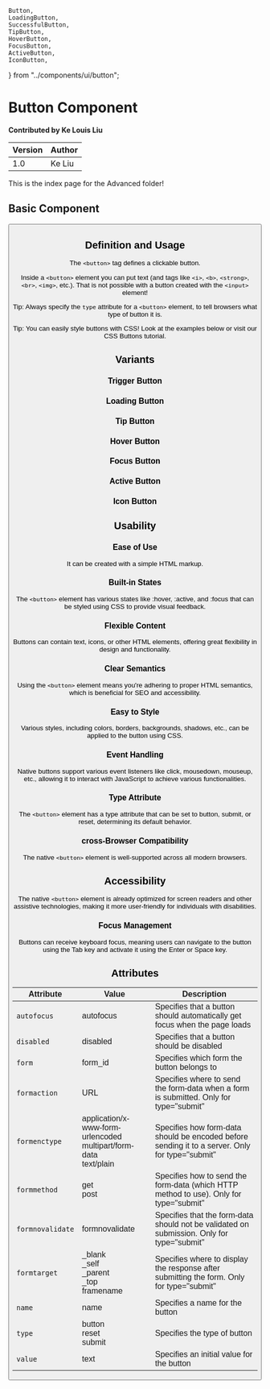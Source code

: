     Button,
    LoadingButton,
    SuccessfulButton,
    TipButton,
    HoverButton,
    FocusButton,
    ActiveButton,
    IconButton,
} from "../components/ui/button";

# Button Component

**Contributed by Ke Louis Liu**

| Version | Author |
| ------- | ------ |
| 1.0     | Ke Liu |

This is the index page for the Advanced folder!

## Basic Component

<Button />

## Definition and Usage

The `<button>` tag defines a clickable button.

Inside a `<button>` element you can put text (and tags like `<i>`, `<b>`, `<strong>`, `<br>`, `<img>`, etc.). That is not possible with a button created with the `<input>` element!

Tip: Always specify the `type` attribute for a `<button>` element, to tell browsers what type of button it is.

Tip: You can easily style buttons with CSS! Look at the examples below or visit our CSS Buttons tutorial.

## Variants

### Trigger Button

<SuccessfulButton />

### Loading Button

<LoadingButton />

### Tip Button

<TipButton />

### Hover Button

<HoverButton />

### Focus Button

<FocusButton />

### Active Button

<ActiveButton />

### Icon Button

<IconButton />

## Usability

### Ease of Use

It can be created with a simple HTML markup.

### Built-in States

The `<button>` element has various states like :hover, :active, and :focus that can be styled using CSS to provide visual feedback.

### Flexible Content

Buttons can contain text, icons, or other HTML elements, offering great flexibility in design and functionality.

### Clear Semantics

Using the `<button>` element means you're adhering to proper HTML semantics, which is beneficial for SEO and accessibility.

### Easy to Style

Various styles, including colors, borders, backgrounds, shadows, etc., can be applied to the button using CSS.

### Event Handling

Native buttons support various event listeners like click, mousedown, mouseup, etc., allowing it to interact with JavaScript to achieve various functionalities.

### Type Attribute

The `<button>` element has a type attribute that can be set to button, submit, or reset, determining its default behavior.

### cross-Browser Compatibility

The native `<button>` element is well-supported across all modern browsers.

## Accessibility

The native `<button>` element is already optimized for screen readers and other assistive technologies, making it more user-friendly for individuals with disabilities.

### Focus Management

Buttons can receive keyboard focus, meaning users can navigate to the button using the Tab key and activate it using the Enter or Space key.

## Attributes

| Attribute        | Value                                                                      | Description                                                                                     |
| ---------------- | -------------------------------------------------------------------------- | ----------------------------------------------------------------------------------------------- |
| `autofocus`      | autofocus                                                                  | Specifies that a button should automatically get focus when the page loads                      |
| `disabled`       | disabled                                                                   | Specifies that a button should be disabled                                                      |
| `form`           | form_id                                                                    | Specifies which form the button belongs to                                                      |
| `formaction`     | URL                                                                        | Specifies where to send the form-data when a form is submitted. Only for type="submit"          |
| `formenctype`    | application/x-www-form-urlencoded <br/>multipart/form-data <br/>text/plain | Specifies how form-data should be encoded before sending it to a server. Only for type="submit" |
| `formmethod`     | get <br/>post                                                              | Specifies how to send the form-data (which HTTP method to use). Only for type="submit"          |
| `formnovalidate` | formnovalidate                                                             | Specifies that the form-data should not be validated on submission. Only for type="submit"      |
| `formtarget`     | \_blank <br/>\_self <br/>\_parent <br/>\_top <br/>framename                | Specifies where to display the response after submitting the form. Only for type="submit"       |
| `name`           | name                                                                       | Specifies a name for the button                                                                 |
| `type`           | button <br/>reset <br/>submit                                              | Specifies the type of button                                                                    |
| `value`          | text                                                                       | Specifies an initial value for the button                                                       |
